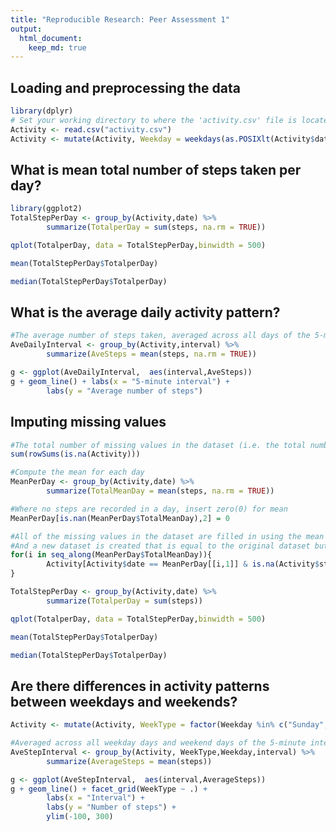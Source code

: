```yaml
---
title: "Reproducible Research: Peer Assessment 1"
output: 
  html_document:
    keep_md: true
---
```



## Loading and preprocessing the data

```r
library(dplyr)
# Set your working directory to where the 'activity.csv' file is located.
Activity <- read.csv("activity.csv")
Activity <- mutate(Activity, Weekday = weekdays(as.POSIXlt(Activity$date)), date = strftime(Activity$date, "%m-%d-%y"))
```


## What is mean total number of steps taken per day?

```r
library(ggplot2)
TotalStepPerDay <- group_by(Activity,date) %>% 
        summarize(TotalperDay = sum(steps, na.rm = TRUE))

qplot(TotalperDay, data = TotalStepPerDay,binwidth = 500)

mean(TotalStepPerDay$TotalperDay)

median(TotalStepPerDay$TotalperDay)
```


## What is the average daily activity pattern?

```r
#The average number of steps taken, averaged across all days of the 5-minute interval 
AveDailyInterval <- group_by(Activity,interval) %>% 
        summarize(AveSteps = mean(steps, na.rm = TRUE))

g <- ggplot(AveDailyInterval,  aes(interval,AveSteps))
g + geom_line() + labs(x = "5-minute interval") +
        labs(y = "Average number of steps")
```

## Imputing missing values

```r
#The total number of missing values in the dataset (i.e. the total number of rows with NAs)
sum(rowSums(is.na(Activity)))

#Compute the mean for each day
MeanPerDay <- group_by(Activity,date) %>% 
        summarize(TotalMeanDay = mean(steps, na.rm = TRUE))

#Where no steps are recorded in a day, insert zero(0) for mean
MeanPerDay[is.nan(MeanPerDay$TotalMeanDay),2] = 0

#All of the missing values in the dataset are filled in using the mean for each day
#And a new dataset is created that is equal to the original dataset but with the missing data filled in.
for(i in seq_along(MeanPerDay$TotalMeanDay)){
        Activity[Activity$date == MeanPerDay[[i,1]] & is.na(Activity$steps),1] = MeanPerDay[[i,2]]
}

TotalStepPerDay <- group_by(Activity,date) %>% 
        summarize(TotalperDay = sum(steps))

qplot(TotalperDay, data = TotalStepPerDay,binwidth = 500)

mean(TotalStepPerDay$TotalperDay)

median(TotalStepPerDay$TotalperDay)
```

## Are there differences in activity patterns between weekdays and weekends?

```r
Activity <- mutate(Activity, WeekType = factor(Weekday %in% c("Sunday","Saturday"), labels = c("weekday","weekend")))

#Averaged across all weekday days and weekend days of the 5-minute interval
AveStepInterval <- group_by(Activity, WeekType,Weekday,interval) %>%
        summarize(AverageSteps = mean(steps))

g <- ggplot(AveStepInterval,  aes(interval,AverageSteps))
g + geom_line() + facet_grid(WeekType ~ .) +
        labs(x = "Interval") +
        labs(y = "Number of steps") +
        ylim(-100, 300)
```
